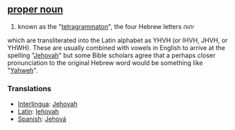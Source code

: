 == [[proper noun]] ==
#known as the "[[tetragrammaton]]", the four Hebrew letters יהוה 
which are transliterated into the Latin alphabet as YHVH (or IHVH, JHVH, or YHWH). These are usually combined with vowels in English to arrive at the spelling "[[Jehovah]]" but some Bible scholars agree that a perhaps closer pronunciation to the original Hebrew word would be something like "[[Yahweh]]".

=== Translations ===
*[[Interlingua]]: [[Jehovah]]
*[[Latin]]: [[Iehovah]]
*[[Spanish]]: [[Jehová]]